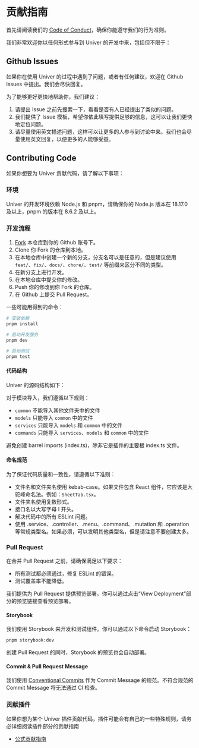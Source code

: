 
# 贡献指南

<BadgeGroup values={[UniverTypes.GENERAL]} value={UniverTypes.GENERAL} />

首先请阅读我们的 [Code of Conduct](https://github.com/dream-num/univer/blob/dev/CODE_OF_CONDUCT.md)，确保你能遵守我们的行为准则。

我们非常欢迎你以任何形式参与到 Univer 的开发中来，包括但不限于：

## Github Issues

如果你在使用 Univer 的过程中遇到了问题，或者有任何建议，欢迎在 Github Issues 中提出。我们会尽快回复。

为了能够更好更快地帮助你，我们建议：

1. 请提出 Issue 之前先搜索一下，看看是否有人已经提出了类似的问题。
2. 我们提供了 Issue 模板，希望你依此填写提供足够的信息，这可以让我们更快地定位问题。
3. 请尽量使用英文描述问题，这样可以让更多的人参与到讨论中来。我们也会尽量使用英文回复，以便更多的人能够受益。

## Contributing Code

如果你想要为 Univer 贡献代码，请了解以下事项：

### 环境

Univer 的开发环境依赖 Node.js 和 pnpm，请确保你的 Node.js 版本在 18.17.0 及以上，pnpm 的版本在 8.6.2 及以上。

### 开发流程

1. [Fork](https://github.com/dream-num/univer/fork) 本仓库到你的 Github 账号下。
2. Clone 你 Fork 的仓库到本地。
3. 在本地仓库中创建一个新的分支，分支名可以是任意的，但是建议使用 `feat/`、`fix/`、`docs/`、`chore/`、`test/` 等前缀来区分不同的类型。
4. 在新分支上进行开发。
5. 在本地仓库中提交你的修改。
6. Push 你的修改到你 Fork 的仓库。
7. 在 Github 上提交 Pull Request。

一些可能用得到的命令：

```bash
# 安装依赖
pnpm install

# 启动开发服务
pnpm dev

# 启动测试
pnpm test
```

#### 代码结构

Univer 的源码结构如下：

<FileTree>
  <FileTree.Folder name="univer-plugin" defaultOpen>
    <FileTree.Folder name="common" />
    <FileTree.Folder name="models" />
    <FileTree.Folder name="services" />
    <FileTree.Folder name="commands" defaultOpen>
      <FileTree.Folder name="commands" />
      <FileTree.Folder name="mutations" />
      <FileTree.Folder name="operations" />
    </FileTree.Folder>
    <FileTree.Folder name="controllers" />
    <FileTree.Folder name="views" defaultOpen>
      <FileTree.Folder name="components" />
      <FileTree.Folder name="parts" />
    </FileTree.Folder>
    <FileTree.File name="plugin.ts" />
    <FileTree.File name="index.ts" />
  </FileTree.Folder>
</FileTree>

对于模块导入，我们遵循以下规则：

- `common` 不能导入其他文件夹中的文件
- `models` 只能导入 `common` 中的文件
- `services` 只能导入 `models` 和 `common` 中的文件
- `commands` 只能导入 `services`、`models` 和 `common` 中的文件

避免创建 barrel imports (index.ts)，除非它是插件的主要根 index.ts 文件。

#### 命名规范

为了保证代码质量和一致性，请遵循以下准则：

- 文件名和文件夹名使用 kebab-case。如果文件包含 React 组件，它应该是大驼峰命名法。例如：`SheetTab.tsx`。
- 文件夹名使用复数形式。
- 接口名以大写字母 I 开头。
- 解决代码中的所有 ESLint 问题。
- 使用 .service、.controller、.menu、.command、.mutation 和 .operation 等常规类型名。如果必须，可以发明其他类型名，但是请注意不要创建太多。

### Pull Request

在合并 Pull Request 之前，请确保满足以下要求：

- 所有测试都必须通过，修复 ESLint 的错误。
- 测试覆盖率不能降低。

我们提供为 Pull Request 提供预览部署。你可以通过点击“View Deployment”部分的预览链接查看预览部署。

#### Storybook

我们使用 Storybook 来开发和测试组件。你可以通过以下命令启动 Storybook：

```bash
pnpm storybook:dev
```

创建 Pull Request 的同时，Storybook 的预览也会自动部署。

#### Commit & Pull Request Message

我们使用 [Conventional Commits](https://www.conventionalcommits.org/en/v1.0.0/) 作为 Commit Message 的规范。不符合规范的 Commit Message 将无法通过 CI 检查。

### 贡献插件

如果你想为某个 Univer 插件贡献代码，插件可能会有自己的一些特殊规则，请务必详细阅读插件部分的贡献指南

- [公式贡献指南](/guides/sheet/advanced/custom-formula/#如何在-formula-engine-中添加公式)
